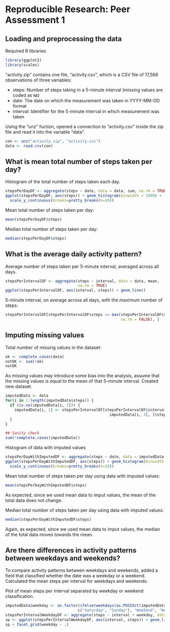 # Reproducible Research: Peer Assessment 1


## Loading and preprocessing the data

Required R libraries

```r
library(ggplot2)
library(scales)
```

"activity.zip" contains one file, "activity.csv", which is a CSV file of 17,568 
observations of three variables:

* steps:  Number of steps taking in a 5-minute interval (missing values are coded as ```NA```)
* date: The date on which the measurement was taken in YYYY-MM-DD format
* interval: Identifier for the 5-minute interval in which measurement was taken

Using the "unz" fuction, opened a connection to "activity.csv" inside the zip 
file and read it into the variable "data".

```r
con <- unz("activity.zip", "activity.csv")
data <- read.csv(con)
```



## What is mean total number of steps taken per day?

Histogram of the total number of steps taken each day.

```r
stepsPerDayDF <- aggregate(steps ~ date, data = data, sum, na.rm = TRUE)
ggplot(stepsPerDayDF, aes(steps)) + geom_histogram(binwidth = 1000) + 
  scale_y_continuous(breaks=pretty_breaks(n=10))
```

Mean total number of steps taken per day:

```r
mean(stepsPerDayDF$steps)
```

Median total number of steps taken per day:

```r
median(stepsPerDayDF$steps)
```


## What is the average daily activity pattern?

Average number of steps taken per 5-minute interval, averaged across all days.

```r
stepsPerIntervalDF <- aggregate(steps ~ interval, data = data, mean, 
                                na.rm = TRUE)
ggplot(stepsPerIntervalDF, aes(interval, steps)) + geom_line()
```

5-minute interval, on average across all days, with the maximum number of 
steps:

```r
stepsPerIntervalDF[stepsPerIntervalDF$steps == max(stepsPerIntervalDF$steps, 
                                                   na.rm = FALSE), ]
```


## Imputing missing values

Total number of missing values in the dataset:
```r
ok <- complete.cases(data)
notOK <- sum(!ok)
notOK
```

As missing values may introduce some bias into the analysis, assume that the 
missing values is equal to the mean of that 5-minute interval.  Created new
dataset.

```r
imputedData <- data
for(i in 1:length(imputedData$steps)) {
  if (is.na(imputedData[i, 1])) {
    imputedData[i, 1] <- stepsPerIntervalDF[stepsPerIntervalDF$interval == 
                                              imputedData[i, 3], ]$steps
  }
}

## Sanity check
sum(!complete.cases(imputedData))
```

Histogram of data with imputed values

```r
stepsPerDayWithImputedDF <- aggregate(steps ~ date, data = imputedData, sum, na.rm = TRUE)
ggplot(stepsPerDayWithImputedDF, aes(steps)) + geom_histogram(binwidth = 1000) + 
  scale_y_continuous(breaks=pretty_breaks(n=10))
```

Mean total number of steps taken per day using data with imputed values:

```r
mean(stepsPerDayWithImputedDF$steps)
```

As expected, since we used mean data to imput values, the mean of the total
data does not change.

Median total number of steps taken per day using data with imputed values:

```r
median(stepsPerDayWithImputedDF$steps)
```

Again, as expected, since we used mean data to imput values, the median of the 
total data moves towards the mean.

## Are there differences in activity patterns between weekdays and weekends?

To compare activity patterns between weekdays and weekends, added a field that
classified whether the date was a weekday or a weekend.  Calculated the mean 
steps per interval for weekdays and weekends.

Plot of mean steps per interval separated by weekday or weekend classification.

```r
imputedData$weekday <- as.factor(ifelse(weekdays(as.POSIXct(imputedData$date)) %in% 
                                c("Saturday", "Sunday"), "Weekend", "Weekday"))
stepsPerIntervalWeekdayDF <- aggregate(steps ~ interval + weekday, data = imputedData, mean)
sp <- ggplot(stepsPerIntervalWeekdayDF, aes(interval, steps)) + geom_line()
sp + facet_grid(weekday ~ .)
```
